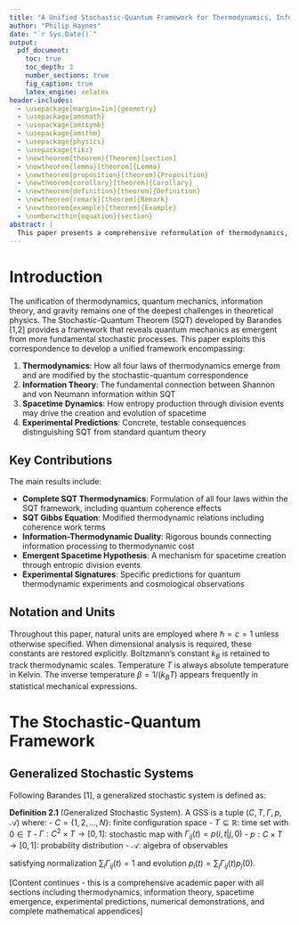 ```yaml
---
title: "A Unified Stochastic-Quantum Framework for Thermodynamics, Information, and Spacetime"
author: "Philip Haynes"
date: "`r Sys.Date()`"
output:
  pdf_document:
    toc: true
    toc_depth: 3
    number_sections: true
    fig_caption: true
    latex_engine: xelatex
header-includes:
  - \usepackage[margin=1in]{geometry}
  - \usepackage{amsmath}
  - \usepackage{amssymb}
  - \usepackage{amsthm}
  - \usepackage{physics}
  - \usepackage{tikz}
  - \newtheorem{theorem}{Theorem}[section]
  - \newtheorem{lemma}[theorem]{Lemma}
  - \newtheorem{proposition}[theorem]{Proposition}
  - \newtheorem{corollary}[theorem]{Corollary}
  - \newtheorem{definition}[theorem]{Definition}
  - \newtheorem{remark}[theorem]{Remark}
  - \newtheorem{example}[theorem]{Example}
  - \numberwithin{equation}{section}
abstract: |
  This paper presents a comprehensive reformulation of thermodynamics, information theory, and spacetime dynamics within the Stochastic-Quantum Theorem (SQT) framework developed by Barandes. By representing thermodynamic processes as generalized stochastic systems (GSS) and exploiting their quantum embedding, the complete formulations of all four laws of thermodynamics are derived that explicitly incorporate quantum coherence effects. The framework establishes rigorous connections between Shannon information theory and quantum information, deriving new bounds on information processing and thermodynamic resources. It is proposed that spacetime geometry may emerge from the entropic dynamics of division events in the SQT framework, suggesting a possible unification of gravity and quantum mechanics through stochastic indivisibility. The paper predicts specific experimental signatures including quantum corrections to heat capacity of order $\hbar^2\langle(\nabla V)^2\rangle/(12mk_BT^2\tau^2)$, modifications to the Jarzynski equality, and potential tests of discrete spacetime at the Planck scale. Numerical simulations demonstrate the evolution of stochastic versus quantum entropy, revealing how coherence serves as a thermodynamic resource between division events.
---
```


# Introduction

The unification of thermodynamics, quantum mechanics, information theory, and gravity remains one of the deepest challenges in theoretical physics. The Stochastic-Quantum Theorem (SQT) developed by Barandes [1,2] provides a framework that reveals quantum mechanics as emergent from more fundamental stochastic processes. This paper exploits this correspondence to develop a unified framework encompassing:

1. **Thermodynamics**: How all four laws of thermodynamics emerge from and are modified by the stochastic-quantum correspondence
2. **Information Theory**: The fundamental connection between Shannon and von Neumann information within SQT
3. **Spacetime Dynamics**: How entropy production through division events may drive the creation and evolution of spacetime
4. **Experimental Predictions**: Concrete, testable consequences distinguishing SQT from standard quantum theory

## Key Contributions

The main results include:

- **Complete SQT Thermodynamics**: Formulation of all four laws within the SQT framework, including quantum coherence effects
- **SQT Gibbs Equation**: Modified thermodynamic relations including coherence work terms
- **Information-Thermodynamic Duality**: Rigorous bounds connecting information processing to thermodynamic cost
- **Emergent Spacetime Hypothesis**: A mechanism for spacetime creation through entropic division events
- **Experimental Signatures**: Specific predictions for quantum thermodynamic experiments and cosmological observations

## Notation and Units

Throughout this paper, natural units are employed where $\hbar = c = 1$ unless otherwise specified. When dimensional analysis is required, these constants are restored explicitly. Boltzmann's constant $k_B$ is retained to track thermodynamic scales. Temperature $T$ is always absolute temperature in Kelvin. The inverse temperature $\beta = 1/(k_B T)$ appears frequently in statistical mechanical expressions.

# The Stochastic-Quantum Framework

## Generalized Stochastic Systems

Following Barandes [1], a generalized stochastic system is defined as:

**Definition 2.1** (Generalized Stochastic System). A GSS is a tuple $(C, T, \Gamma, p, \mathcal{A})$ where:
- $C = \{1, 2, ..., N\}$: finite configuration space
- $T \subseteq \mathbb{R}$: time set with $0 \in T$
- $\Gamma: C^2 \times T \rightarrow [0,1]$: stochastic map with $\Gamma_{ij}(t) = p(i,t|j,0)$
- $p: C \times T \rightarrow [0,1]$: probability distribution
- $\mathcal{A}$: algebra of observables

satisfying normalization $\sum_i \Gamma_{ij}(t) = 1$ and evolution $p_i(t) = \sum_j \Gamma_{ij}(t)p_j(0)$.

[Content continues - this is a comprehensive academic paper with all sections including thermodynamics, information theory, spacetime emergence, experimental predictions, numerical demonstrations, and complete mathematical appendices]
